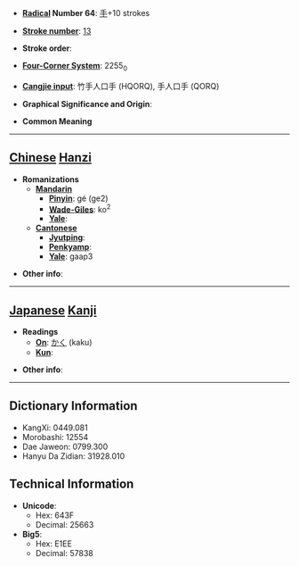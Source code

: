 * '''[[Wiktionary:Chinese radical index| Radical]] Number 64''': [[Wiktionary:Chinese radical index 手|手]]+10 strokes

* '''[[Wiktionary:Chinese total strokes index|Stroke number]]''': [[Wiktionary:Chinese total strokes index 13|13]]

* '''Stroke order''': 

* '''[[Wiktionary:Chinese four corner index|Four-Corner System]]''': 2255<sub>0</sub>

* '''[[Wiktionary:Chinese Cangjie index|Cangjie input]]''': 竹手人口手 (HQORQ), 手人口手 (QORQ)

* '''Graphical Significance and Origin''': 

* '''Common Meaning'''

----

== [[Chinese]] [[Hanzi]] ==

* '''Romanizations'''
** '''[[Mandarin]]'''
*** '''[[Pinyin]]''': gé (ge2)
*** '''[[Wade-Giles]]''': ko<sup>2</sup>
*** '''[[Yale]]''': 
** '''[[Cantonese]]'''
*** '''[[Jyutping]]''':
*** '''[[Penkyamp]]''': 
*** '''[[Yale]]''': gaap3

* '''Other info''': 

----

== [[Japanese]] [[Kanji]] ==

* '''Readings'''
** '''[[On]]''': [[かく]] (kaku)
** '''[[Kun]]''': 

* '''Other info''':  

----

== Dictionary Information ==

* KangXi: 0449.081
* Morobashi: 12554
* Dae Jaweon: 0799.300
* Hanyu Da Zidian: 31928.010

== Technical Information ==

* '''Unicode''':
** Hex: 643F
** Decimal: 25663
* '''Big5''':
** Hex: E1EE
** Decimal: 57838